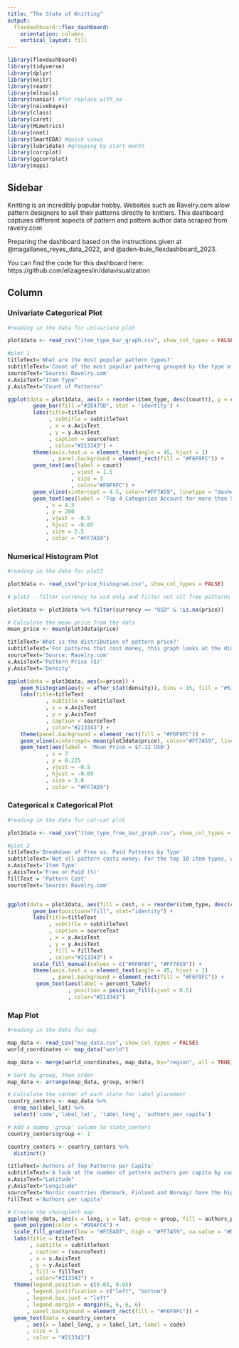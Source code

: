 ```yaml
---
title: "The State of Knitting"
output: 
  flexdashboard::flex_dashboard:
    orientation: columns
    vertical_layout: fill
---
```


```r
library(flexdashboard)
library(tidyverse)
library(dplyr)
library(knitr)
library(readr)
library(mltools)
library(naniar) #for replace_with_na
library(naivebayes)
library(class)
library(caret)
library(MLmetrics)
library(nnet)
library(SmartEDA) #quick views
library(lubridate) #grouping by start month
library(corrplot)
library(ggcorrplot)
library(maps)
```

## Sidebar {.sidebar}

Knitting is an incredibly popular hobby. Websites such as Ravelry.com allow pattern designers to sell their patterns directly to knitters. This dashboard captures different aspects of pattern and pattern author data scraped from ravelry.com

Preparing the dashboard based on the instructions given at @magallanes_reyes_data_2022, and @aden-buie_flexdashboard_2023. 

You can find the code for this dashboard here: https://github.com/elizageeslin/datavisualization

## Column {.tabset .tabset-fade}

### Univariate Categorical Plot

```r
#reading in the data for univariate plot

plot1data <- read_csv("item_type_bar_graph.csv", show_col_types = FALSE)
```


```r
#plot 1
titleText='What are the most popular pattern types?'
subtitleText='Count of the most popular patterng grouped by the type of item the pattern makes'
sourceText='Source: Ravelry.com'
x.AxisText="Item Type"
y.AxisText="Count of Patterns"

ggplot(data = plot1data, aes(x = reorder(item_type, desc(count)), y = count)) +
        geom_bar(fill ="#2E475D", stat = 'identity') + 
        labs(title=titleText
             , subtitle = subtitleText
             , x = x.AxisText
             , y = y.AxisText
             , caption = sourceText
             , color="#213343") +
        theme(axis.text.x = element_text(angle = 45, hjust = 1)
              , panel.background = element_rect(fill = "#F6F9FC")) +
        geom_text(aes(label = count)
                    , vjust = 1.5
                    , size = 3
                    , color="#F6F9FC") +
        geom_vline(xintercept = 4.5, color="#FF7A59", linetype = "dashed", size = 1) + 
        geom_text(aes(label = 'Top 4 Categories Account for more than 50% of patterns.')
            , x = 4.5
            , y = 280
            , vjust = -0.5
            , hjust = -0.05
            , size = 2.5
            , color = "#FF7A59") 
```

### Numerical Histogram Plot

```r
#reading in the data for plot3

plot3data <- read_csv("price_histogram.csv", show_col_types = FALSE)

# plot3 - filter currency to usd only and filter out all free patterns

plot3data <- plot3data %>% filter(currency == "USD" & !is.na(price))

# Calculate the mean price from the data
mean_price <- mean(plot3data$price)
```

```r
titleText='What is the distribution of pattern price?'
subtitleText='For patterns that cost money, this graph looks at the distribution of prices in USD'
sourceText='Source: Ravelry.com'
x.AxisText='Pattern Price ($)'
y.AxisText='Density'

ggplot(data = plot3data, aes(x=price)) + 
    geom_histogram(aes(y = after_stat(density)), bins = 15, fill = "#516F90") +
    labs(title=titleText
            , subtitle = subtitleText
            , x = x.AxisText
            , y = y.AxisText
            , caption = sourceText
            , color="#213343") + 
    theme(panel.background = element_rect(fill = "#F6F9FC")) +
    geom_vline(xintercept= mean(plot3data$price), color="#FF7A59", linetype = "dashed", size = 1) + 
    geom_text(aes(label = 'Mean Price = $7.12 USD')
            , x = 7
            , y = 0.225
            , vjust = -0.5
            , hjust = -0.09
            , size = 3.0
            , color = "#FF7A59") 
```

### Categorical x Categorical Plot

```r
#reading in the data for cat-cat plot

plot2data <- read_csv("item_type_free_bar_graph.csv", show_col_types = FALSE)
```

```r
#plot 2
titleText='Breakdown of Free vs. Paid Patterns by Type'
subtitleText='Not all pattern costs money; For the top 10 item types, what is the split between free patterns and paid patterns?'
x.AxisText='Item Type'
y.AxisText='Free or Paid (%)'
fillText = 'Pattern Cost'
sourceText='Source: Ravelry.com'


ggplot(data = plot2data, aes(fill = cost, x = reorder(item_type, desc(count)), y = count)) +
        geom_bar(position="fill", stat="identity") + 
        labs(title=titleText
             , subtitle = subtitleText
             , caption = sourceText
             , x = x.AxisText
             , y = y.AxisText
             , fill = fillText
             , color="#213343") +
        scale_fill_manual(values = c("#0FBFBF", "#FF7A59")) + 
        theme(axis.text.x = element_text(angle = 45, hjust = 1)
              , panel.background = element_rect(fill = "#F6F9FC")) +
         geom_text(aes(label = percent_label)
                   , position = position_fill(vjust = 0.5)
                   , color="#213343")
```


### Map Plot

```r
#reading in the data for map

map_data <- read_csv("map_data.csv", show_col_types = FALSE)
world_coordinates <- map_data("world") 

map_data <- merge(world_coordinates, map_data, by="region", all = TRUE)

# Sort by group, then order
map_data <- arrange(map_data, group, order)
```

```r
# Calculate the center of each state for label placement
country_centers <- map_data %>%
  drop_na(label_lat) %>%
  select('code','label_lat', 'label_long', 'authors_per_capita')

# Add a dummy 'group' column to state_centers
country_centers$group <- 1

country_centers <- country_centers %>%
  distinct()
```


```r
titleText='Authors of Top Patterns per Capita'
subtitleText='A look at the number of pattern authors per capita by country'
x.AxisText="Latitude"
y.AxisText="Longitude"
sourceText='Nordic countries (Denmark, Finland and Norway) have the highest number of authers per capita. (Source: Ravelry.com)'
fillText ='Authors per capita'

# Create the choropleth map
ggplot(map_data, aes(x = long, y = lat, group = group, fill = authors_per_capita)) +
  geom_polygon(color = "#99AFC4") +
  scale_fill_gradient(low = "#FCEAD7", high = "#FF7A59", na.value = "#DBE4ED") +
  labs(title = titleText
       , subtitle = subtitleText
       , caption = (sourceText)
       , x = x.AxisText
       , y = y.AxisText
       , fill = fillText
       , color="#213343") +
  theme(legend.position = c(0.05, 0.05) 
      , legend.justification = c("left", "bottom")
      , legend.box.just = "left"
      , legend.margin = margin(6, 6, 6, 6)
      , panel.background = element_rect(fill = "#F6F9FC")) +
  geom_text(data = country_centers
      , aes(x = label_long, y = label_lat, label = code)
      , size = 1
      , color = "#213343")

```